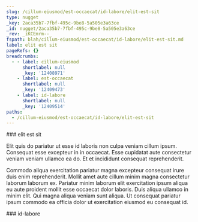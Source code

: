 ```yaml
---
slug: /cillum-eiusmod/est-occaecat/id-labore/elit-est-sit
type: nugget
_key: 2aca35b7-7fbf-495c-9be8-5a505e3a63ce
_id: nugget/2aca35b7-7fbf-495c-9be8-5a505e3a63ce
_rev: _iKCEmrm--_
fspath: blah/cillum-eiusmod/est-occaecat/id-labore/elit-est-sit.md
label: elit est sit
pageRefs: {}
breadcrumbs:
  - - label: cillum-eiusmod
      shortlabel: null
      _key: '12408971'
    - label: est-occaecat
      shortlabel: null
      _key: '12409473'
    - label: id-labore
      shortlabel: null
      _key: '12409514'
paths:
  - /cillum-eiusmod/est-occaecat/id-labore/elit-est-sit
---
```


<NuggetArea>
<Nugget slug="/cillum-eiusmod/est-occaecat/id-labore/elit-est-sit" type="nugget" _key="2aca35b7-7fbf-495c-9be8-5a505e3a63ce" _id="nugget/2aca35b7-7fbf-495c-9be8-5a505e3a63ce" _rev="_iKCEmrm--_" fspath="blah/cillum-eiusmod/est-occaecat/id-labore/elit-est-sit.md" label="elit est sit" paths="/cillum-eiusmod/est-occaecat/id-labore/elit-est-sit">
<NuggetBody>
### elit est sit

Elit quis do pariatur ut esse id laboris non culpa veniam cillum ipsum. Consequat esse excepteur in in occaecat. Esse cupidatat aute consectetur veniam veniam ullamco ea do. Et et incididunt consequat reprehenderit.

Commodo aliqua exercitation pariatur magna excepteur consequat irure duis enim reprehenderit. Mollit amet aute cillum minim magna consectetur laborum laborum ex. Pariatur minim laborum elit exercitation ipsum aliqua eu aute proident mollit esse occaecat dolor laboris. Duis aliqua ullamco in minim elit. Qui magna aliqua veniam sunt aliqua. Ut consequat pariatur ipsum commodo ea officia dolor ut exercitation eiusmod eu consequat id.

</NuggetBody>
<Breadcrumbs>
<Crumbs>
<Crumb _key="12408971" label="cillum-eiusmod" /><Crumb _key="12409473" label="est-occaecat" /><Crumb _key="12409514" label="id-labore" />
</Crumbs>
</Breadcrumbs>
</Nugget>

<NuggetsInbound>
</NuggetsInbound>
<NuggetsOutbound>
</NuggetsOutbound>
</NuggetArea>
<PassagesInbound>
<Passage direction="inbound" type="passage" _key="12409514" _id="passage/12409514" _rev="_iKCEmrm---" label="id-labore" passage="id-labore" fspath="blah/cillum-eiusmod/est-occaecat/id-labore" paths="/cillum-eiusmod/est-occaecat/id-labore" slug="/cillum-eiusmod/est-occaecat/id-labore">
<NuggetBody>
### id-labore

</NuggetBody>
<Breadcrumbs>
<Crumbs>
<Crumb _key="12408971" label="cillum-eiusmod" /><Crumb _key="12409473" label="est-occaecat" />
</Crumbs>
</Breadcrumbs>
</Passage>

</PassagesInbound>
<PassagesOutbound>
</PassagesOutbound>